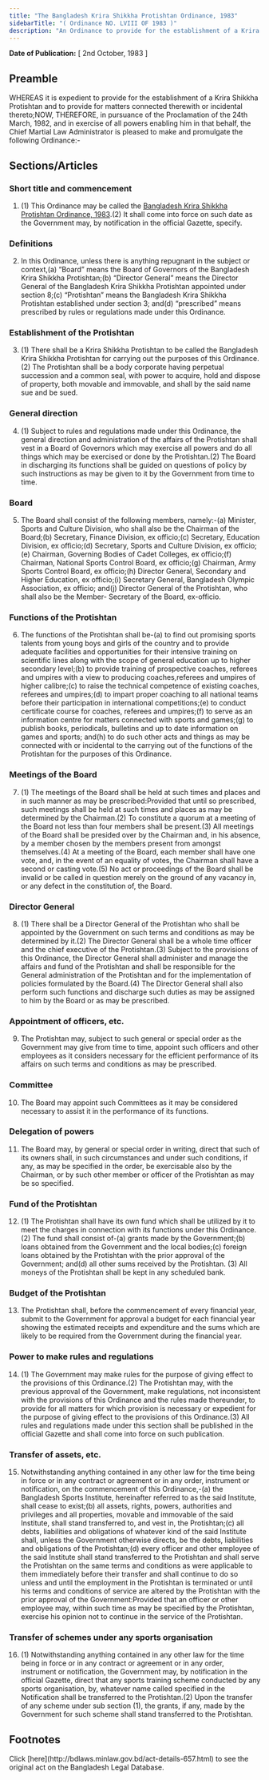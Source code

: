 ```yaml
---
title: "The Bangladesh Krira Shikkha Protishtan Ordinance, 1983"
sidebarTitle: "( Ordinance NO. LVIII OF 1983 )"
description: "An Ordinance to provide for the establishment of a Krira Shikkha Protishtan."
---
```


**Date of Publication:** [ 2nd October, 1983 ]

## Preamble

WHEREAS it is expedient to provide for the establishment of a Krira Shikkha Protishtan and to provide for matters connected therewith or incidental thereto;NOW, THEREFORE, in pursuance of the Proclamation of the 24th March, 1982, and in exercise of all powers enabling him in that behalf, the Chief Martial Law Administrator is pleased to make and promulgate the following Ordinance:-

## Sections/Articles

### Short title and commencement

1. (1) This Ordinance may be called the [Bangladesh Krira Shikkha Protishtan Ordinance, 1983](/laws/act-657 "Bangladesh Krira Shikkha Protishtan Ordinance, 1983").(2) It shall come into force on such date as the Government may, by notification in the official Gazette, specify.

### Definitions

2. In this Ordinance, unless there is anything repugnant in the subject or context,(a) “Board” means the Board of Governors of the Bangladesh Krira Shikkha Protishtan;(b) “Director General” means the Director General of the Bangladesh Krira Shikkha Protishtan appointed under section 8;(c) “Protishtan” means the Bangladesh Krira Shikkha Protishtan established under section 3; and(d) “prescribed” means prescribed by rules or regulations made under this Ordinance.

### Establishment of the Protishtan

3. (1) There shall be a Krira Shikkha Protishtan to be called the Bangladesh Krira Shikkha Protishtan for carrying out the purposes of this Ordinance.(2) The Protishtan shall be a body corporate having perpetual succession and a common seal, with power to acquire, hold and dispose of property, both movable and immovable, and shall by the said name sue and be sued.

### General direction

4. (1) Subject to rules and regulations made under this Ordinance, the general direction and administration of the affairs of the Protishtan shall vest in a Board of Governors which may exercise all powers and do all things which may be exercised or done by the Protishtan.(2) The Board in discharging its functions shall be guided on questions of policy by such instructions as may be given to it by the Government from time to time.

### Board

5. The Board shall consist of the following members, namely:-(a) Minister, Sports and Culture Division, who shall also be the Chairman of the Board;(b) Secretary, Finance Division, ex officio;(c) Secretary, Education Division, ex officio;(d) Secretary, Sports and Culture Division, ex officio;(e) Chairman, Governing Bodies of Cadet Colleges, ex officio;(f) Chairman, National Sports Control Board, ex officio;(g) Chairman, Army Sports Control Board, ex officio;(h) Director General, Secondary and Higher Education, ex officio;(i) Secretary General, Bangladesh Olympic Association, ex officio; and(j) Director General of the Protishtan, who shall also be the Member- Secretary of the Board, ex-officio.

### Functions of the Protishtan

6. The functions of the Protishtan shall be-(a) to find out promising sports talents from young boys and girls of the country and to provide adequate facilities and opportunities for their intensive training on scientific lines along with the scope of general education up to higher secondary level;(b) to provide training of prospective coaches, referees and umpires with a view to producing coaches,referees and umpires of higher calibre;(c) to raise the technical competence of existing coaches, referees and umpires;(d) to impart proper coaching to all national teams before their participation in international competitions;(e) to conduct certificate course for coaches, referees and umpires;(f) to serve as an information centre for matters connected with sports and games;(g) to publish books, periodicals, bulletins and up to date information on games and sports; and(h) to do such other acts and things as may be connected with or incidental to the carrying out of the functions of the Protishtan for the purposes of this Ordinance.

### Meetings of the Board

7. (1) The meetings of the Board shall be held at such times and places and in such manner as may be prescribed:Provided that until so prescribed, such meetings shall be held at such times and places as may be determined by the Chairman.(2) To constitute a quorum at a meeting of the Board not less than four members shall be present.(3) All meetings of the Board shall be presided over by the Chairman and, in his absence, by a member chosen by the members present from amongst themselves.(4) At a meeting of the Board, each member shall have one vote, and, in the event of an equality of votes, the Chairman shall have a second or casting vote.(5) No act or proceedings of the Board shall be invalid or be called in question merely on the ground of any vacancy in, or any defect in the constitution of, the Board.

### Director General

8. (1) There shall be a Director General of the Protishtan who shall be appointed by the Government on such terms and conditions as may be determined by it.(2) The Director General shall be a whole time officer and the chief executive of the Protishtan.(3) Subject to the provisions of this Ordinance, the Director General shall administer and manage the affairs and fund of the Protishtan and shall be responsible for the General administration of the Protishtan and for the implementation of policies formulated by the Board.(4) The Director General shall also perform such functions and discharge such duties as may be assigned to him by the Board or as may be prescribed.

### Appointment of officers, etc.

9. The Protishtan may, subject to such general or special order as the Government may give from time to time, appoint such officers and other employees as it considers necessary for the efficient performance of its affairs on such terms and conditions as may be prescribed.

### Committee

10. The Board may appoint such Committees as it may be considered necessary to assist it in the performance of its functions.

### Delegation of powers

11. The Board may, by general or special order in writing, direct that such of its owners shall, in such circumstances and under such conditions, if any, as may be specified in the order, be exercisable also by the Chairman, or by such other member or officer of the Protishtan as may be so specified.

### Fund of the Protishtan

12. (1) The Protishtan shall have its own fund which shall be utilized by it to meet the charges in connection with its functions under this Ordinance.(2) The fund shall consist of-(a) grants made by the Government;(b) loans obtained from the Government and the local bodies;(c) foreign loans obtained by the Protishtan with the prior approval of the Government; and(d) all other sums received by the Protishtan. (3) All moneys of the Protishtan shall be kept in any scheduled bank.

### Budget of the Protishtan

13. The Protishtan shall, before the commencement of every financial year, submit to the Government for approval a budget for each financial year showing the estimated receipts and expenditure and the sums which are likely to be required from the Government during the financial year.

### Power to make rules and regulations

14. (1) The Government may make rules for the purpose of giving effect to the provisions of this Ordinance.(2) The Protishtan may, with the previous approval of the Government, make regulations, not inconsistent with the provisions of this Ordinance and the rules made thereunder, to provide for all matters for which provision is necessary or expedient for the purpose of giving effect to the provisions of this Ordinance.(3) All rules and regulations made under this section shall be published in the official Gazette and shall come into force on such publication.

### Transfer of assets, etc.

15. Notwithstanding anything contained in any other law for the time being in force or in any contract or agreement or in any order, instrument or notification, on the commencement of this Ordinance,-(a) the Bangladesh Sports Institute, hereinafter referred to as the said Institute, shall cease to exist;(b) all assets, rights, powers, authorities and privileges and all properties, movable and immovable of the said Institute, shall stand transferred to, and vest in, the Protishtan;(c) all debts, liabilities and obligations of whatever kind of the said Institute shall, unless the Government otherwise directs, be the debts, liabilities and obligations of the Protishtan;(d) every officer and other employee of the said Institute shall stand transferred to the Protishtan and shall serve the Protishtan on the same terms and conditions as were applicable to them immediately before their transfer and shall continue to do so unless and until the employment in the Protishtan is terminated or until his terms and conditions of service are altered by the Protishtan with the prior approval of the Government:Provided that an officer or other employee may, within such time as may be specified by the Protishtan, exercise his opinion not to continue in the service of the Protishtan.

### Transfer of schemes under any sports organisation

16. (1) Notwithstanding anything contained in any other law for the time being in force or in any contract or agreement or in any order, instrument or notification, the Government may, by notification in the official Gazette, direct that any sports training scheme conducted by any sports organisation, by, whatever name called specified in the Notification shall be transferred to the Protishtan.(2) Upon the transfer of any scheme under sub section (1), the grants, if any, made by the Government for such scheme shall stand transferred to the Protishtan.

## Footnotes

<Note>
  Click [here](http://bdlaws.minlaw.gov.bd/act-details-657.html) to see the original act on the Bangladesh Legal Database.
</Note>
